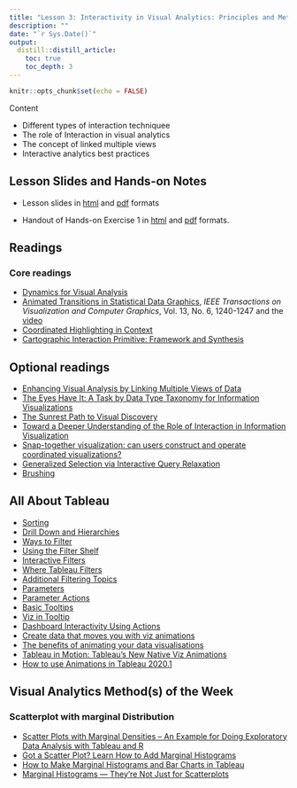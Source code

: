 ```yaml
---
title: "Lesson 3: Interactivity in Visual Analytics: Principles and Methods"
description: ""
date: "`r Sys.Date()`"
output:
  distill::distill_article:
    toc: true
    toc_depth: 3
---
```


```r
knitr::opts_chunk$set(echo = FALSE)
```

Content

- Different types of interaction techniquee
- The role of Interaction in visual analytics
- The concept of linked multiple views
- Interactive analytics best practices

## Lesson Slides and Hands-on Notes 

- Lesson slides in [html](../lesson/Lesson03/Lesson03-Interactivity_in_Visual_Analytics.html) and [pdf](../lesson/Lesson03/Lesson03-Interactivity_in_Visual_Analytics.pdf) formats

- Handout of Hands-on Exercise 1 in [html](../Hands-on_Ex/Hands-on_Ex01/Hands-on_Ex01.html) and [pdf](../Hands-on_Ex/Hands-on_Ex01/Hands-on_Ex01.pdf) formats.


## Readings
### Core readings

- [Dynamics for Visual Analysis](https://idl.cs.washington.edu/files/2012-InteractiveDynamics-CACM.pdf)
- [Animated Transitions in Statistical Data Graphics](https://idl.cs.washington.edu/files/2007-AnimatedTransitions-InfoVis.pdf), *IEEE Transactions on Visualization and Computer Graphics*, Vol. 13, No. 6, 1240-1247 and the [video](https://www.youtube.com/watch?v=vLk7mlAtEXI) 
- [Coordinated Highlighting in Context](http://www.perceptualedge.com/articles/visual_business_intelligence/coordinated_highlighting_in_context.pdf)
- [Cartographic Interaction Primitive: Framework and Synthesis](https://web-a-ebscohost-com.libproxy.smu.edu.sg/ehost/pdfviewer/pdfviewer?vid=1&sid=16eab3bc-b4a2-47b5-9a03-2619822e5ddb%40sessionmgr4007)

## Optional readings
- [Enhancing Visual Analysis by Linking Multiple Views of Data](http://www.tableausoftware.com/whitepapers/enhancing-visual-analysis-linking-multiple-views-data)
- [The Eyes Have It: A Task by Data Type Taxonomy for Information Visualizations](https://www.cs.umd.edu/~ben/papers/Shneiderman1996eyes.pdf)
- [The Sunrest Path to Visual Discovery](http://www.perceptualedge.com/articles/b-eye/path_to_visual_discovery.pdf)
- [Toward a Deeper Understanding of the Role of Interaction in Information Visualization](http://citeseerx.ist.psu.edu/viewdoc/download?doi=10.1.1.94.7908&rep=rep1&type=pdf)
- [Snap-together visualization: can users construct and operate coordinated visualizations?](http://citeseerx.ist.psu.edu/viewdoc/download?doi=10.1.1.25.1333&rep=rep1&type=pdf)
- [Generalized Selection via Interactive Query Relaxation](http://hci.stanford.edu/courses/cs448b/papers/Heer-GeneralizedSelection.pdf)
- [Brushing](http://onlinelibrary.wiley.com.libproxy.smu.edu.sg/doi/10.1002/wics.132/pdf)

## All About Tableau

- [Sorting](https://www.tableau.com/learn/tutorials/on-demand/sorting)
- [Drill Down and Hierarchies](https://www.tableau.com/learn/tutorials/on-demand/drill-down-and-hierarchies)
- [Ways to Filter](https://www.tableau.com/learn/tutorials/on-demand/ways-filter)
- [Using the Filter Shelf](https://www.tableau.com/learn/tutorials/on-demand/using-filter-shelf)
- [Interactive Filters](https://www.tableau.com/learn/tutorials/on-demand/interactive-filters)
- [Where Tableau Filters](https://www.tableau.com/learn/tutorials/on-demand/where-tableau-filters)
- [Additional Filtering Topics](https://www.tableau.com/learn/tutorials/on-demand/additional-filtering-topics)
- [Parameters](https://www.tableau.com/learn/tutorials/on-demand/parameters)
- [Parameter Actions](https://www.tableau.com/learn/tutorials/on-demand/parameter-actions)
- [Basic Tooltips](https://www.tableau.com/learn/tutorials/on-demand/tooltips)
- [Viz in Tooltip](https://www.tableau.com/learn/tutorials/on-demand/viz-tooltip)
- [Dashboard Interactivity Using Actions](https://www.tableau.com/learn/tutorials/on-demand/dashboard-interactivity-using-actions)
- [Create data that moves you with viz animations](https://www.tableau.com/about/blog/2020/2/bring-your-data-life-viz-animations)
- [The benefits of animating your data visualisations](https://www.tableau.com/about/blog/2020/3/benefits-animating-your-data-visualisations)
- [Tableau in Motion: Tableau’s New Native Viz Animations](https://www.youtube.com/watch?v=wYkP51pO11E)
- [How to use Animations in Tableau 2020.1](https://www.youtube.com/watch?v=fxbARiWgZBY)

## Visual Analytics Method(s) of the Week
### Scatterplot with marginal Distribution

- [Scatter Plots with Marginal Densities – An Example for Doing Exploratory Data Analysis with Tableau and R](https://things-about-r.tumblr.com/post/124004085689/scatter-plots-with-marginal-densities-an-example)
- [Got a Scatter Plot? Learn How to Add Marginal Histograms](https://www.tableau.com/about/blog/2015/11/how-make-scatterplot-marginal-histograms-45811)
- [How to Make Marginal Histograms and Bar Charts in Tableau](https://playfairdata.com/how-to-make-marginal-histograms-and-bar-charts-in-tableau/)
- [Marginal Histograms — They’re Not Just for Scatterplots](https://www.datarevelations.com/marginal-histograms.html)





